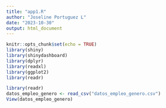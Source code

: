 ```yaml
---
title: "app1.R"
author: "Joseline Portuguez L"
date: "2023-10-30"
output: html_document
---
```


```r
knitr::opts_chunk$set(echo = TRUE)
library(shiny)
library(shinydashboard)
library(dplyr)
library(readxl)
library(ggplot2)
library(readr)
```

```r
library(readr)
datos_empleo_genero <- read_csv("datos_empleo_genero.csv")
View(datos_empleo_genero)
```




